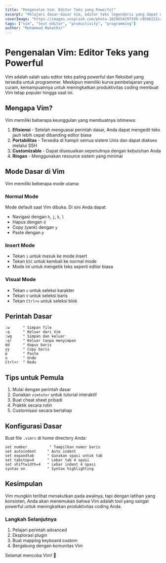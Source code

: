 ```yaml
---
title: "Pengenalan Vim: Editor Teks yang Powerful"
excerpt: "Pelajari dasar-dasar Vim, editor teks legendaris yang dapat meningkatkan produktivitas coding Anda"
coverImage: "https://images.unsplash.com/photo-1629654297299-c8506221ca97?q=80&w=1000"
tags: ["vim", "text editor", "productivity", "programming"]
author: "Muhammad Mahathir"
---
```


# Pengenalan Vim: Editor Teks yang Powerful

Vim adalah salah satu editor teks paling powerful dan fleksibel yang tersedia untuk programmer. Meskipun memiliki kurva pembelajaran yang curam, kemampuannya untuk meningkatkan produktivitas coding membuat Vim tetap populer hingga saat ini.

## Mengapa Vim?

Vim memiliki beberapa keunggulan yang membuatnya istimewa:

1. **Efisiensi** - Setelah menguasai perintah dasar, Anda dapat mengedit teks jauh lebih cepat dibanding editor biasa
2. **Portabilitas** - Tersedia di hampir semua sistem Unix dan dapat diakses melalui SSH
3. **Customizable** - Dapat disesuaikan sepenuhnya dengan kebutuhan Anda
4. **Ringan** - Menggunakan resource sistem yang minimal

## Mode Dasar di Vim

Vim memiliki beberapa mode utama:

### Normal Mode
Mode default saat Vim dibuka. Di sini Anda dapat:
- Navigasi dengan `h`, `j`, `k`, `l`
- Hapus dengan `d`
- Copy (yank) dengan `y`
- Paste dengan `p`

### Insert Mode
- Tekan `i` untuk masuk ke mode insert
- Tekan `ESC` untuk kembali ke normal mode
- Mode ini untuk mengetik teks seperti editor biasa

### Visual Mode
- Tekan `v` untuk seleksi karakter
- Tekan `V` untuk seleksi baris
- Tekan `Ctrl+v` untuk seleksi blok

## Perintah Dasar

```vim
:w      " Simpan file
:q      " Keluar dari Vim
:wq     " Simpan dan keluar
:q!     " Keluar tanpa menyimpan
dd      " Hapus baris
yy      " Copy baris
p       " Paste
u       " Undo
Ctrl+r  " Redo
```

## Tips untuk Pemula

1. Mulai dengan perintah dasar
2. Gunakan `vimtutor` untuk tutorial interaktif
3. Buat cheat sheet pribadi
4. Praktik secara rutin
5. Customisasi secara bertahap

## Konfigurasi Dasar

Buat file `.vimrc` di home directory Anda:

```vim
set number          " Tampilkan nomor baris
set autoindent     " Auto indent
set expandtab      " Gunakan spasi untuk tab
set tabstop=4      " Lebar tab 4 spasi
set shiftwidth=4   " Lebar indent 4 spasi
syntax on          " Syntax highlighting
```

## Kesimpulan

Vim mungkin terlihat menakutkan pada awalnya, tapi dengan latihan yang konsisten, Anda akan menemukan bahwa Vim adalah tool yang sangat powerful untuk meningkatkan produktivitas coding Anda.

### Langkah Selanjutnya

1. Pelajari perintah advanced
2. Eksplorasi plugin
3. Buat mapping keyboard custom
4. Bergabung dengan komunitas Vim

Selamat mencoba Vim! 🚀
